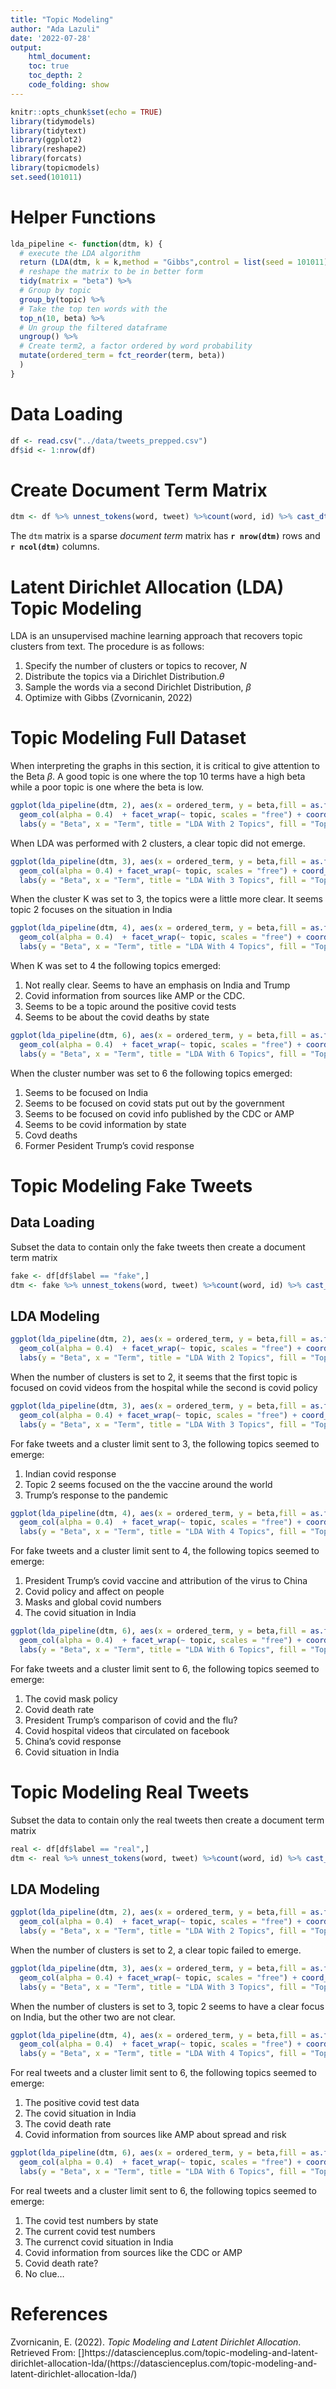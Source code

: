 ```yaml
---
title: "Topic Modeling"
author: "Ada Lazuli"
date: '2022-07-28'
output:
    html_document:
    toc: true
    toc_depth: 2
    code_folding: show
---
```


```r
knitr::opts_chunk$set(echo = TRUE)
library(tidymodels)
library(tidytext)
library(ggplot2)
library(reshape2)
library(forcats)
library(topicmodels)
set.seed(101011)
```

# Helper Functions

```r
lda_pipeline <- function(dtm, k) {
  # execute the LDA algorithm
  return (LDA(dtm, k = k,method = "Gibbs",control = list(seed = 101011)) %>%
  # reshape the matrix to be in better form
  tidy(matrix = "beta") %>%
  # Group by topic
  group_by(topic) %>% 
  # Take the top ten words with the
  top_n(10, beta) %>% 
  # Un group the filtered dataframe
  ungroup() %>%
  # Create term2, a factor ordered by word probability
  mutate(ordered_term = fct_reorder(term, beta))
  )
}
```

# Data Loading

```r
df <- read.csv("../data/tweets_prepped.csv")
df$id <- 1:nrow(df)
```

# Create Document Term Matrix

```r
dtm <- df %>% unnest_tokens(word, tweet) %>%count(word, id) %>% cast_dtm(id, word, n) %>% as.matrix()
```

The `dtm` matrix is a sparse _document term_ matrix has __`r nrow(dtm)`__ rows and __`r ncol(dtm)`__ columns.

# Latent Dirichlet Allocation (LDA) Topic Modeling

LDA is an unsupervised machine learning approach that recovers topic clusters from text. The procedure is as follows:

1. Specify the number of clusters or topics to recover, $N$
2. Distribute the topics via a Dirichlet Distribution.$\theta$
3. Sample the words via a second Dirichlet Distribution, $\beta$
4. Optimize with Gibbs (Zvornicanin, 2022)

# Topic Modeling Full Dataset

When interpreting the graphs in this section, it is critical to give attention to the Beta $\beta$. A good topic is one where the top 10 terms have a high beta while a poor topic is one where the beta is low.

```r
ggplot(lda_pipeline(dtm, 2), aes(x = ordered_term, y = beta,fill = as.factor(topic))) +
  geom_col(alpha = 0.4)  + facet_wrap(~ topic, scales = "free") + coord_flip() +
  labs(y = "Beta", x = "Term", title = "LDA With 2 Topics", fill = "Topic")
```

When LDA was performed with 2 clusters, a clear topic did not emerge.

```r
ggplot(lda_pipeline(dtm, 3), aes(x = ordered_term, y = beta,fill = as.factor(topic))) +
  geom_col(alpha = 0.4) + facet_wrap(~ topic, scales = "free") + coord_flip() +
  labs(y = "Beta", x = "Term", title = "LDA With 3 Topics", fill = "Topic")
```

When the cluster K was set to 3, the topics were a little more clear. It seems topic 2 focuses on the situation in India

```r
ggplot(lda_pipeline(dtm, 4), aes(x = ordered_term, y = beta,fill = as.factor(topic))) +
  geom_col(alpha = 0.4)  + facet_wrap(~ topic, scales = "free") + coord_flip() +
  labs(y = "Beta", x = "Term", title = "LDA With 4 Topics", fill = "Topic")
```

When K was set to 4 the following topics emerged:

1. Not really clear. Seems to have an emphasis on India and Trump
2. Covid information from sources like AMP or the CDC.
3. Seems to be a topic around the positive covid tests
4. Seems to be about the covid deaths by state

```r
ggplot(lda_pipeline(dtm, 6), aes(x = ordered_term, y = beta,fill = as.factor(topic))) +
  geom_col(alpha = 0.4)  + facet_wrap(~ topic, scales = "free") + coord_flip() +
  labs(y = "Beta", x = "Term", title = "LDA With 6 Topics", fill = "Topic")
```

When the cluster number was set to 6 the following topics emerged:

1. Seems to be focused on India
2. Seems to be focused on covid stats put out by the government
3. Seems to be focused on covid info published by the CDC or AMP
4. Seems to be covid information by state
5. Covd deaths
6. Former Pesident Trump's covid response

# Topic Modeling Fake Tweets

## Data Loading

Subset the data to contain only the fake tweets then create a document term matrix

```r
fake <- df[df$label == "fake",]
dtm <- fake %>% unnest_tokens(word, tweet) %>%count(word, id) %>% cast_dtm(id, word, n) %>% as.matrix()
```

## LDA Modeling

```r
ggplot(lda_pipeline(dtm, 2), aes(x = ordered_term, y = beta,fill = as.factor(topic))) +
  geom_col(alpha = 0.4)  + facet_wrap(~ topic, scales = "free") + coord_flip() +
  labs(y = "Beta", x = "Term", title = "LDA With 2 Topics", fill = "Topic")
```

When the number of clusters is set to 2, it seems that the first topic is focused on covid videos from the hospital while the second is covid policy

```r
ggplot(lda_pipeline(dtm, 3), aes(x = ordered_term, y = beta,fill = as.factor(topic))) +
  geom_col(alpha = 0.4) + facet_wrap(~ topic, scales = "free") + coord_flip() +
  labs(y = "Beta", x = "Term", title = "LDA With 3 Topics", fill = "Topic")
```

For fake tweets and a cluster limit sent to 3, the following topics seemed to emerge:

1. Indian covid response
2. Topic 2 seems focused on the the vaccine around the world
3. Trump's response to the pandemic

```r
ggplot(lda_pipeline(dtm, 4), aes(x = ordered_term, y = beta,fill = as.factor(topic))) +
  geom_col(alpha = 0.4)  + facet_wrap(~ topic, scales = "free") + coord_flip() +
  labs(y = "Beta", x = "Term", title = "LDA With 4 Topics", fill = "Topic")
```


For fake tweets and a cluster limit sent to 4, the following topics seemed to emerge:

1. President Trump's covid vaccine and attribution of the virus to China
2. Covid policy and affect on people
3. Masks and global covid numbers
4. The covid situation in India


```r
ggplot(lda_pipeline(dtm, 6), aes(x = ordered_term, y = beta,fill = as.factor(topic))) +
  geom_col(alpha = 0.4)  + facet_wrap(~ topic, scales = "free") + coord_flip() +
  labs(y = "Beta", x = "Term", title = "LDA With 6 Topics", fill = "Topic")
```

For fake tweets and a cluster limit sent to 6, the following topics seemed to emerge:

1. The covid mask policy
2. Covid death rate
3. President Trump's comparison of covid and the flu?
4. Covid hospital videos that circulated on facebook
5. China's covid response
6. Covid situation in India


# Topic Modeling Real Tweets

Subset the data to contain only the real tweets then create a document term matrix

```r
real <- df[df$label == "real",]
dtm <- real %>% unnest_tokens(word, tweet) %>%count(word, id) %>% cast_dtm(id, word, n) %>% as.matrix()
```

## LDA Modeling

```r
ggplot(lda_pipeline(dtm, 2), aes(x = ordered_term, y = beta,fill = as.factor(topic))) +
  geom_col(alpha = 0.4)  + facet_wrap(~ topic, scales = "free") + coord_flip() +
  labs(y = "Beta", x = "Term", title = "LDA With 2 Topics", fill = "Topic")
```

When the number of clusters is set to 2, a clear topic failed to emerge.

```r
ggplot(lda_pipeline(dtm, 3), aes(x = ordered_term, y = beta,fill = as.factor(topic))) +
  geom_col(alpha = 0.4) + facet_wrap(~ topic, scales = "free") + coord_flip() +
  labs(y = "Beta", x = "Term", title = "LDA With 3 Topics", fill = "Topic")
```

When the number of clusters is set to 3, topic 2 seems to have a clear focus on India, but the other two are not clear.

```r
ggplot(lda_pipeline(dtm, 4), aes(x = ordered_term, y = beta,fill = as.factor(topic))) +
  geom_col(alpha = 0.4)  + facet_wrap(~ topic, scales = "free") + coord_flip() +
  labs(y = "Beta", x = "Term", title = "LDA With 4 Topics", fill = "Topic")
```

For real tweets and a cluster limit sent to 6, the following topics seemed to emerge:

1. The positive covid test data
2. The covid situation in India
3. The covid death rate
4. Covid information from sources like AMP about spread and risk

```r
ggplot(lda_pipeline(dtm, 6), aes(x = ordered_term, y = beta,fill = as.factor(topic))) +
  geom_col(alpha = 0.4)  + facet_wrap(~ topic, scales = "free") + coord_flip() +
  labs(y = "Beta", x = "Term", title = "LDA With 6 Topics", fill = "Topic")
```

For real tweets and a cluster limit sent to 6, the following topics seemed to emerge:

1. The covid test numbers by state
2. The current covid test numbers
3. The currenct covid situation in India
4. Covid information from sources like the CDC or AMP
5. Covid death rate?
6. No clue... 

# References

Zvornicanin, E. (2022). _Topic Modeling and Latent Dirichlet Allocation_. Retrieved From: []https://datascienceplus.com/topic-modeling-and-latent-dirichlet-allocation-lda/(https://datascienceplus.com/topic-modeling-and-latent-dirichlet-allocation-lda/)